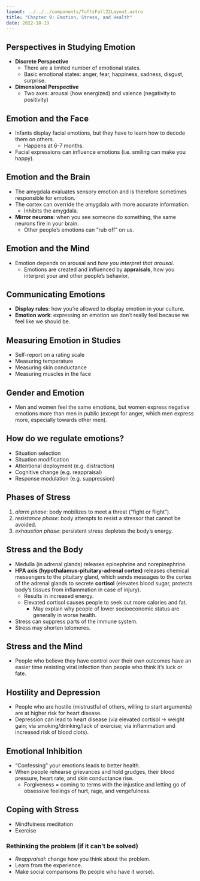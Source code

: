 ```yaml
---
layout: ../../../components/TuftsFall22Layout.astro
title: "Chapter 9: Emotion, Stress, and Health"
date: 2022-10-19
---
```


## Perspectives in Studying Emotion

- **Discrete Perspective**
	- There are a limited number of emotional states. 
	- Basic emotional states: anger, fear, happiness, sadness, disgust, surprise. 
- **Dimensional Perspective**
	- Two axes: arousal (how energized) and valence (negativity to positivity)

## Emotion and the Face

- Infants display facial emotions, but they have to learn how to decode them on others. 
	- Happens at 6-7 months. 
- Facial expressions can influence emotions (i.e. smiling can make you happy). 

## Emotion and the Brain

- The amygdala evaluates sensory emotion and is therefore sometimes responsible for emotion. 
- The cortex can override the amygdala with more accurate information. 
	- Inhibits the amygdala. 
- **Mirror neurons**: when you see someone do something, the same neurons fire in your brain. 
	- Other people’s emotions can “rub off” on us. 


## Emotion and the Mind

- Emotion depends on arousal and *how you interpret that arousal*. 
	- Emotions are created and influenced by **appraisals**, how you interpret your and other people’s behavior. 


## Communicating Emotions 

- **Display rules**: how you’re allowed to display emotion in your culture. 
- **Emotion work**: expressing an emotion we don’t really feel because we feel like we should be. 


## Measuring Emotion in Studies

- Self-report on a rating scale
- Measuring temperature
- Measuring skin conductance
- Measuring muscles in the face


## Gender and Emotion

- Men and women feel the same emotions, but women express negative emotions more than men in public (except for anger, which men express more, especially towards other men). 


## How do we regulate emotions?

- Situation selection
- Situation modification
- Attentional deployment (e.g. distraction)
- Cognitive change (e.g. reappraisal)
- Response modulation (e.g. suppression)


## Phases of Stress

1. *alarm phase*: body mobilizes to meet a threat (“fight or flight”). 
2. *resistance phase*: body attempts to resist a stressor that cannot be avoided. 
3. *exhaustion phase*: persistent stress depletes the body’s energy. 


## Stress and the Body

- Medulla (in adrenal glands) releases epinephrine and norepinephrine. 
- **HPA axis (hypothalamus-pituitary-adrenal cortex)** releases chemical messengers to the pituitary gland, which sends messages to the cortex of the adrenal glands to secrete **cortisol** (elevates blood sugar, protects body’s tissues from inflammation in case of injury). 
	- Results in increased energy. 
	- Elevated cortisol causes people to seek out more calories and fat. 
		- May explain why people of lower socioeconomic status are generally in worse health. 
- Stress can suppress parts of the immune system. 
- Stress may shorten telomeres. 

## Stress and the Mind

- People who believe they have control over their own outcomes have an easier time resisting viral infection than people who think it’s luck or fate. 


## Hostility and Depression

- People who are hostile (mistrustful of others, willing to start arguments) are at higher risk for heart disease.
- Depression can lead to heart disease (via elevated cortisol → weight gain; via smoking/drinking/lack of exercise; via inflammation and increased risk of blood clots). 

## Emotional Inhibition 

- “Confessing” your emotions leads to better health. 
- When people rehearse grievances and hold grudges, their blood pressure, heart rate, and skin conductance rise. 
	- Forgiveness = coming to terms with the injustice and letting go of obsessive feelings of hurt, rage, and vengefulness. 


## Coping with Stress

- Mindfulness meditation
- Exercise

### Rethinking the problem (if it can’t be solved)

- *Reappraisal*: change how you think about the problem. 
- Learn from the experience. 
- Make social comparisons (to people who have it worse). 